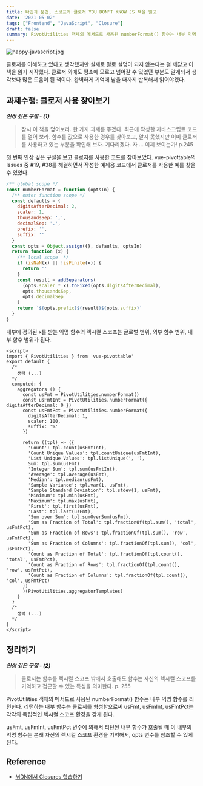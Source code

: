 ```yaml
---
title: 타입과 문법, 스코프와 클로저 YOU DON'T KNOW JS 책을 읽고
date: '2021-05-02'
tags: ["Frontend", "JavaScript", "Closure"]
draft: false
summary: PivotUtilities 객체의 메서드로 사용된 numberFormat() 함수는 내부 익명 함수를 리턴한다. 리턴하는 내부 함수는 클로저를 형성함으로써 usFmt, usFmInt, usFmtPct는 각각의 독립적인 렉시컬 스코프 환경을 갖게 된다.
---
```


![happy-javascript.jpg](/static/images/posts/2021/05/02/happy-javascript.jpg)

클로저를 이해하고 있다고 생각했지만 실제로 말로 설명이 되지 않는다는 걸 깨닫고 이 책을 읽기 시작했다. 클로저 외에도 평소에 모르고 넘어갈 수 있었던 부분도 알게되서 생각보다 많은 도움이 된 책이다. 완벽하게 기억에 남을 때까지 반복해서 읽어야겠다.

## 과제수행: 클로저 사용 찾아보기

***인상 깊은 구절 - (1)***

> 잠시 이 책을 덮어보라. 한 가지 과제를 주겠다. 최근에 작성한 자바스크립트 코드를 열어 보라. 함수를 값으로 사용한 경우를 찾아보고, 알지 못했지만 이미 클로저를 사용하고 있는 부분을 확인해 보자. 기다리겠다. 자 ... 이제 보이는가! p.245

첫 번째 인상 깊은 구절을 보고 클로저를 사용한 코드를 찾아보았다. vue-pivottable의 Issues 중 #19, #38를 해결하면서 작성한 예제용 코드에서 클로저를 사용한 예를 찾을 수 있었다.


```js:/src/helper/utils.js
/** global scope */
const numberFormat = function (optsIn) {
  /** outer function scope */
  const defaults = {
    digitsAfterDecimal: 2,
    scaler: 1,
    thousandsSep: ',',
    decimalSep: '.',
    prefix: '',
    suffix: ''
  }
  const opts = Object.assign({}, defaults, optsIn)
  return function (x) {
    /** local scope  */
    if (isNaN(x) || !isFinite(x)) {
      return ''
    }
    const result = addSeparators(
      (opts.scaler * x).toFixed(opts.digitsAfterDecimal),
      opts.thousandsSep,
      opts.decimalSep
    )
    return `${opts.prefix}${result}${opts.suffix}`
  }
}
```

내부에 정의된 x를 받는 익명 함수의 렉시컬 스코프는 글로벌 범위, 외부 함수 범위, 내부 함수 범위가 된다.

```html:/demo/example-vue-cli3/src/App.vue
<script>
import { PivotUtilities } from 'vue-pivottable'
export default {
  /*
    생략 (...)
  */
  computed: {
    aggregators () {
      const usFmt = PivotUtilities.numberFormat()
      const usFmtInt = PivotUtilities.numberFormat({ digitsAfterDecimal: 0 })
      const usFmtPct = PivotUtilities.numberFormat({
        digitsAfterDecimal: 1,
        scaler: 100,
        suffix: '%'
      })

      return ((tpl) => ({
        'Count': tpl.count(usFmtInt),
        'Count Unique Values': tpl.countUnique(usFmtInt),
        'List Unique Values': tpl.listUnique(', '),
        Sum: tpl.sum(usFmt)
        'Integer Sum': tpl.sum(usFmtInt),
        'Average': tpl.average(usFmt),
        'Median': tpl.median(usFmt),
        'Sample Variance': tpl.var(1, usFmt),
        'Sample Standard Deviation': tpl.stdev(1, usFmt),
        'Minimum': tpl.min(usFmt),
        'Maximum': tpl.max(usFmt),
        'First': tpl.first(usFmt),
        'Last': tpl.last(usFmt),
        'Sum over Sum': tpl.sumOverSum(usFmt),
        'Sum as Fraction of Total': tpl.fractionOf(tpl.sum(), 'total', usFmtPct),
        'Sum as Fraction of Rows': tpl.fractionOf(tpl.sum(), 'row', usFmtPct),
        'Sum as Fraction of Columns': tpl.fractionOf(tpl.sum(), 'col', usFmtPct),
        'Count as Fraction of Total': tpl.fractionOf(tpl.count(), 'total', usFmtPct),
        'Count as Fraction of Rows': tpl.fractionOf(tpl.count(), 'row', usFmtPct),
        'Count as Fraction of Columns': tpl.fractionOf(tpl.count(), 'col', usFmtPct)
      })
      )(PivotUtilities.aggregatorTemplates)
    }
  }
  /*
    생략 (...)
  */
}
</script>

```

## 정리하기

***인상 깊은 구절 - (2)***

> 클로저는 함수를 렉시컬 스코프 밖에서 호출해도 함수는 자신의 렉시컬 스코프를 기억하고 접근할 수 있는 특성을 의미한다. p. 255

PivotUtilities 객체의 메서드로 사용된 numberFormat() 함수는 내부 익명 함수를 리턴한다. 리턴하는 내부 함수는 클로저를 형성함으로써 usFmt, usFmInt, usFmtPct는 각각의 독립적인 렉시컬 스코프 환경을 갖게 된다.

usFmt, usFmInt, usFmtPct 변수에 의해서 리턴된 내부 함수가 호출될 때 이 내부의 익명 함수는 본래 자신의 렉시컬 스코프 환경을 기억해서, opts 변수를 참조할 수 있게 된다.

## Reference

- [MDN에서 Closures 학습하기](https://developer.mozilla.org/ko/docs/Web/JavaScript/Closures)
